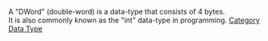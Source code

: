A "DWord" (double-word) is a data-type that consists of 4 bytes.<br />
It is also commonly known as the "int" data-type in programming.
[[Category Data Type]]